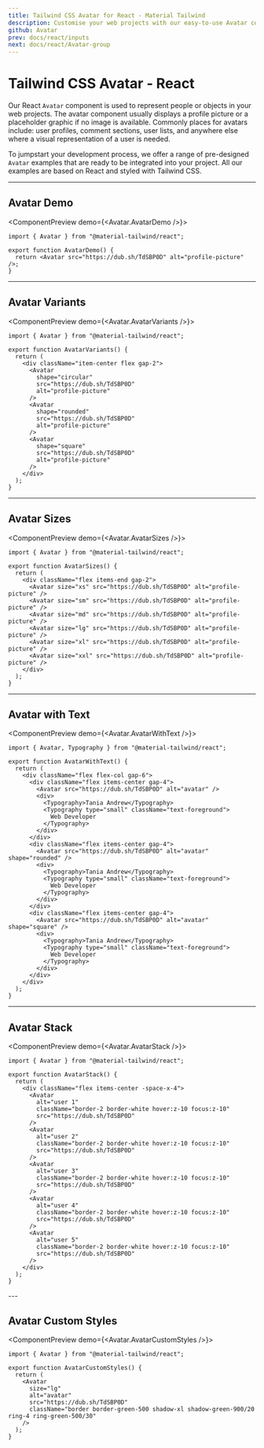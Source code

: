 ```yaml
---
title: Tailwind CSS Avatar for React - Material Tailwind
description: Customise your web projects with our easy-to-use Avatar component for Tailwind CSS and React using Material Design guidelines.
github: Avatar
prev: docs/react/inputs
next: docs/react/Avatar-group
---
```


# Tailwind CSS Avatar - React

Our React `Avatar` component is used to represent people or objects in your web projects. The avatar component usually displays a profile picture or a placeholder graphic if no image is available. Commonly places for avatars include: user profiles, comment sections, user lists, and anywhere else where a visual representation of a user is needed.

To jumpstart your development process, we offer a range of pre-designed `Avatar` examples that are ready to be integrated into your project. All our examples are based on React and styled with Tailwind CSS.

---

## Avatar Demo

<ComponentPreview demo={<Avatar.AvatarDemo />}>
```tsx
import { Avatar } from "@material-tailwind/react";

export function AvatarDemo() {
  return <Avatar src="https://dub.sh/TdSBP0D" alt="profile-picture" />;
}
```
</ComponentPreview>

---

## Avatar Variants

<ComponentPreview demo={<Avatar.AvatarVariants />}>
```tsx
import { Avatar } from "@material-tailwind/react";

export function AvatarVariants() {
  return (
    <div className="item-center flex gap-2">
      <Avatar
        shape="circular"
        src="https://dub.sh/TdSBP0D"
        alt="profile-picture"
      />
      <Avatar
        shape="rounded"
        src="https://dub.sh/TdSBP0D"
        alt="profile-picture"
      />
      <Avatar
        shape="square"
        src="https://dub.sh/TdSBP0D"
        alt="profile-picture"
      />
    </div>
  );
}
```
</ComponentPreview>

---

## Avatar Sizes

<ComponentPreview demo={<Avatar.AvatarSizes />}>
```tsx
import { Avatar } from "@material-tailwind/react";

export function AvatarSizes() {
  return (
    <div className="flex items-end gap-2">
      <Avatar size="xs" src="https://dub.sh/TdSBP0D" alt="profile-picture" />
      <Avatar size="sm" src="https://dub.sh/TdSBP0D" alt="profile-picture" />
      <Avatar size="md" src="https://dub.sh/TdSBP0D" alt="profile-picture" />
      <Avatar size="lg" src="https://dub.sh/TdSBP0D" alt="profile-picture" />
      <Avatar size="xl" src="https://dub.sh/TdSBP0D" alt="profile-picture" />
      <Avatar size="xxl" src="https://dub.sh/TdSBP0D" alt="profile-picture" />
    </div>
  );
}
```
</ComponentPreview>

---

## Avatar with Text

<ComponentPreview demo={<Avatar.AvatarWithText />}>
```tsx
import { Avatar, Typography } from "@material-tailwind/react";

export function AvatarWithText() {
  return (
    <div className="flex flex-col gap-6">
      <div className="flex items-center gap-4">
        <Avatar src="https://dub.sh/TdSBP0D" alt="avatar" />
        <div>
          <Typography>Tania Andrew</Typography>
          <Typography type="small" className="text-foreground">
            Web Developer
          </Typography>
        </div>
      </div>
      <div className="flex items-center gap-4">
        <Avatar src="https://dub.sh/TdSBP0D" alt="avatar" shape="rounded" />
        <div>
          <Typography>Tania Andrew</Typography>
          <Typography type="small" className="text-foreground">
            Web Developer
          </Typography>
        </div>
      </div>
      <div className="flex items-center gap-4">
        <Avatar src="https://dub.sh/TdSBP0D" alt="avatar" shape="square" />
        <div>
          <Typography>Tania Andrew</Typography>
          <Typography type="small" className="text-foreground">
            Web Developer
          </Typography>
        </div>
      </div>
    </div>
  );
}
```
</ComponentPreview>

---

## Avatar Stack

<ComponentPreview demo={<Avatar.AvatarStack />}>
```tsx
import { Avatar } from "@material-tailwind/react";

export function AvatarStack() {
  return (
    <div className="flex items-center -space-x-4">
      <Avatar
        alt="user 1"
        className="border-2 border-white hover:z-10 focus:z-10"
        src="https://dub.sh/TdSBP0D"
      />
      <Avatar
        alt="user 2"
        className="border-2 border-white hover:z-10 focus:z-10"
        src="https://dub.sh/TdSBP0D"
      />
      <Avatar
        alt="user 3"
        className="border-2 border-white hover:z-10 focus:z-10"
        src="https://dub.sh/TdSBP0D"
      />
      <Avatar
        alt="user 4"
        className="border-2 border-white hover:z-10 focus:z-10"
        src="https://dub.sh/TdSBP0D"
      />
      <Avatar
        alt="user 5"
        className="border-2 border-white hover:z-10 focus:z-10"
        src="https://dub.sh/TdSBP0D"
      />
    </div>
  );
}
```
</ComponentPreview>
---

## Avatar Custom Styles

<ComponentPreview demo={<Avatar.AvatarCustomStyles />}>
```tsx
import { Avatar } from "@material-tailwind/react";

export function AvatarCustomStyles() {
  return (
    <Avatar
      size="lg"
      alt="avatar"
      src="https://dub.sh/TdSBP0D"
      className="border border-green-500 shadow-xl shadow-green-900/20 ring-4 ring-green-500/30"
    />
  );
}
```
</ComponentPreview>